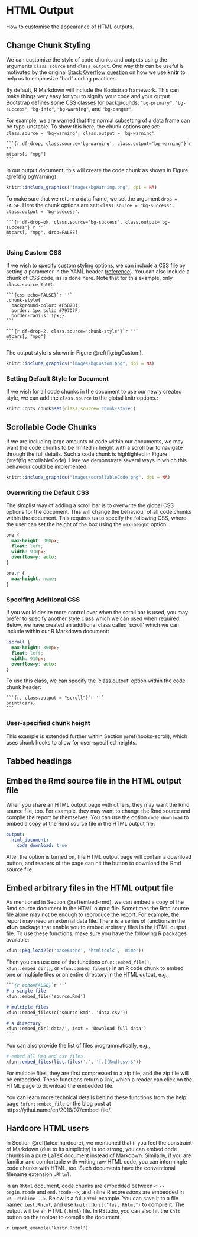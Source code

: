 # HTML Output

How to customise the appearance of HTML outputs.

## Change Chunk Styling {#chunk-styling}

<!-- https://stackoverflow.com/questions/41030477/changing-chunk-background-color-in-rmarkdown -->

We can customize the style of code chunks and outputs using the arguments `class.source` and `class.output`. One way this can be useful is motivated by the original [Stack Overflow question](http://stackoverflow.com/q/41030477/559676) on how we use **knitr** to help us to emphasize "bad" coding practices.

By default,  R Markdown will include the Bootstrap framework. This can make things very easy for you to signify your code and your output. Bootstrap defines some [CSS classes for backgrounds](http://getbootstrap.com/css/#helper-classes-backgrounds): `"bg-primary"`, `"bg-success"`, `"bg-info"`, `"bg-warning"`, and `"bg-danger"`.

For example, we are warned that the normal subsetting of a data frame can be type-unstable. To show this here,  the chunk options are set: `class.source = 'bg-warning', class.output = 'bg-warning'`.

````
```{r df-drop, class.source='bg-warning', class.output='bg-warning'}`r ''`
mtcars[, "mpg"]
```
````

In our output document, this will create the code chunk as shown in Figure \@ref(fig:bgWarning).

```r
knitr::include_graphics("images/bgWarning.png", dpi = NA)
```

To make sure that we return a data frame, we set the argument `drop = FALSE`. Here the chunk options are set: `class.source = 'bg-success', class.output = 'bg-success'`.

````
```{r df-drop-ok, class.source='bg-success', class.output='bg-success'}`r ''`
mtcars[, "mpg", drop=FALSE]
```
````

### Using Custom CSS

If we wish to specify custom styling options, we can include a CSS file by setting a parameter in the YAML header ([reference](http://rmarkdown.rstudio.com/html_document_format.html#custom_css)). You can also include a chunk of CSS code, as is done here. Note that for this example, only `class.source` is set.

````
```{css echo=FALSE}`r ''`
.chunk-style{
  background-color: #F5B7B1;
  border: 1px solid #797D7F;
  border-radius: 1px;}
```

```{r df-drop-2, class.source='chunk-style'}`r ''`
mtcars[, "mpg"] 
``` 
````

The output style is shown in Figure \@ref(fig:bgCustom).

```r
knitr::include_graphics("images/bgCustom.png", dpi = NA)
```

### Setting Default Style for Document

If we wish for all code chunks in the document to use our newly created style, we can add the `class.source` to the global knitr options.:

```r
knitr::opts_chunk$set(class.source='chunk-style')
```




## Scrollable Code Chunks {#html-scroll}

If we are including large amounts of code within our documents, we may want the code chunks to be limited in height with a scroll bar to navigate through the full details. Such a code chunk is highlighted in Figure \@ref(fig:scrollableCode). Here we demonstrate several ways in which this behaviour could be implemented.

```r
knitr::include_graphics("images/scrollableCode.png", dpi = NA)
```

### Overwriting the Default CSS

The simplist way of adding a scroll bar is to overwrite the global CSS options for the document. This will change the behaviour of all code chunks within the document. This requires us to specify the following CSS, where the user can set the height of the box using the `max-height` option:

```css
pre {
  max-height: 300px;
  float: left;
  width: 910px;
  overflow-y: auto;
}

pre.r {
  max-height: none;
}
```

### Specifing Additional CSS

If you would desire more control over when the scroll bar is used, you may prefer to specify another style class which we can used when required. Below, we have created an additional class called 'scroll' which we can include within our R Markdown document:

```css
.scroll {
  max-height: 300px;
  float: left;
  width: 910px;
  overflow-y: auto;
}
```

To use this class, we can specify the 'class.output' option within the code chunk header:

````
```{r, class.output = "scroll"}`r ''`
print(cars)
```
````

### User-specified chunk height

This example is extended further within Section \@ref(hooks-scroll), which uses chunk hooks to allow for user-specified heights.

## Tabbed headings

<!--https://stackoverflow.com/questions/38062706/rmarkdown-tabbed-and-untabbed-headings-->

## Embed the Rmd source file in the HTML output file {#embed-rmd}

When you share an HTML output page with others, they may want the Rmd source file, too. For example, they may want to change the Rmd source and compile the report by themselves. You can use the option `code_download` to embed a copy of the Rmd source file in the HTML output file:

```yaml
output:
  html_document:
    code_download: true
```

After the option is turned on, the HTML output page will contain a download button, and readers of the page can hit the button to download the Rmd source file.

## Embed arbitrary files in the HTML output file {#embed-file}

As mentioned in Section \@ref(embed-rmd), we can embed a copy of the Rmd source document in the HTML output file. Sometimes the Rmd source file alone may not be enough to reproduce the report. For example, the report may need an external data file. There is a series of functions in the **xfun** package that enable you to embed arbitrary files in the HTML output file. To use these functions, make sure you have the following R packages available:

```r
xfun::pkg_load2(c('base64enc', 'htmltools', 'mime'))
```

Then you can use one of the functions `xfun::embed_file()`, `xfun::embed_dir()`, or `xfun::embed_files()` in an R code chunk to embed one or multiple files or an entire directory in the HTML output, e.g.,

````md
```{r echo=FALSE}`r ''`
# a single file
xfun::embed_file('source.Rmd')

# multiple files
xfun::embed_files(c('source.Rmd', 'data.csv'))

# a directory
xfun::embed_dir('data/', text = 'Download full data')
```
````

You can also provide the list of files programmatically, e.g.,

```r
# embed all Rmd and csv files
xfun::embed_files(list.files('.', '[.](Rmd|csv)$'))
```

For multiple files, they are first compressed to a zip file, and the zip file will be embedded. These functions return a link, which a reader can click on the HTML page to download the embedded file.

You can learn more technical details behind these functions from the help page `?xfun::embed_file` or the blog post at https://yihui.name/en/2018/07/embed-file/.

## Hardcore HTML users {#html-hardcore}

In Section \@ref(latex-hardcore), we mentioned that if you feel the constraint of Markdown (due to its simplicity) is too strong, you can embed code chunks in a pure LaTeX document instead of Markdown. Similarly, if you are familiar and comfortable with writing raw HTML code, you can intermingle code chunks with HTML, too. Such documents have the conventional filename extension `.Rhtml`.

In an `Rhtml` document, code chunks are embedded between `<!--begin.rcode` and `end.rcode-->`, and inline R expressions are embedded in `<!--rinline -->`. Below is a full `Rhtml` example. You can save it to a file named `test.Rhtml`, and use `knitr::knit("test.Rhtml")` to compile it. The output will be an HTML (`.html`) file. In RStudio, you can also hit the `Knit` button on the toolbar to compile the document.

`r import_example('knitr.Rhtml')`
